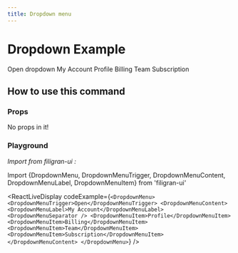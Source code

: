 ```yaml
---
title: Dropdown menu
---
```


# Dropdown Example

<DropdownMenu>
  <DropdownMenuTrigger>Open dropdown</DropdownMenuTrigger>
  <DropdownMenuContent>
    <DropdownMenuLabel>My Account</DropdownMenuLabel>
    <DropdownMenuSeparator />
    <DropdownMenuItem>Profile</DropdownMenuItem>
    <DropdownMenuItem>Billing</DropdownMenuItem>
    <DropdownMenuItem>Team</DropdownMenuItem>
    <DropdownMenuItem>Subscription</DropdownMenuItem>
  </DropdownMenuContent>
</DropdownMenu>

## How to use this command

### Props

No props in it!

### Playground

_Import from filigran-ui :_

Import \{DropdownMenu, DropdownMenuTrigger, DropdownMenuContent, DropdownMenuLabel, DropdownMenuItem\} from 'filigran-ui'

<ReactLiveDisplay
  codeExample={`
<DropdownMenu>
  <DropdownMenuTrigger>Open</DropdownMenuTrigger>
  <DropdownMenuContent>
    <DropdownMenuLabel>My Account</DropdownMenuLabel>
    <DropdownMenuSeparator />
    <DropdownMenuItem>Profile</DropdownMenuItem>
    <DropdownMenuItem>Billing</DropdownMenuItem>
    <DropdownMenuItem>Team</DropdownMenuItem>
    <DropdownMenuItem>Subscription</DropdownMenuItem>
  </DropdownMenuContent>
</DropdownMenu>
          `}
/>
